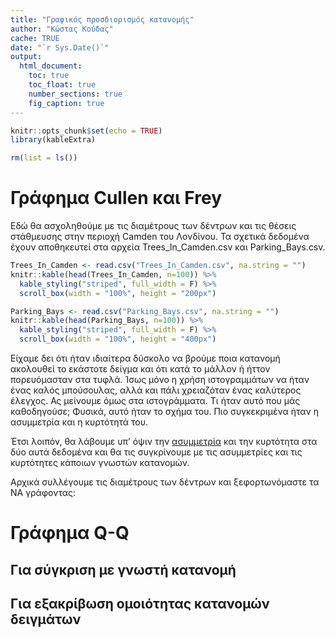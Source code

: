 ```yaml
---
title: "Γραφικός προσδιορισμός κατανομής"
author: "Κώστας Κούδας"
cache: TRUE
date: "`r Sys.Date()`"
output:
  html_document:
    toc: true
    toc_float: true
    number_sections: true
    fig_caption: true
---
```


```r
knitr::opts_chunk$set(echo = TRUE)
library(kableExtra)
```

```r
rm(list = ls())
```

# Γράφημα Cullen και Frey

Εδώ θα ασχοληθούμε με τις διαμέτρους των δέντρων και τις θέσεις στάθμευσης στην περιοχή Camden του Λονδίνου. Τα σχετικά δεδομένα έχουν αποθηκευτεί στα αρχεία Trees_In_Camden.csv και Parking_Bays.csv.

```r
Trees_In_Camden <- read.csv("Trees_In_Camden.csv", na.string = "")
knitr::kable(head(Trees_In_Camden, n=100)) %>%
  kable_styling("striped", full_width = F) %>%
  scroll_box(width = "100%", height = "200px")
```

```r
Parking_Bays <- read.csv("Parking_Bays.csv", na.string = "")
knitr::kable(head(Parking_Bays, n=100)) %>%
  kable_styling("striped", full_width = F) %>%
  scroll_box(width = "100%", height = "400px")
```

Είχαμε δει ότι ήταν ιδιαίτερα δύσκολο να βρούμε ποια κατανομή ακολουθεί το εκάστοτε δείγμα και ότι κατά το μάλλον ή ήττον πορευόμασταν στα τυφλά. Ίσως μόνο η χρήση ιστογραμμάτων να ήταν ένας καλός μπούσουλας, αλλά και πάλι χρειαζόταν ένας καλύτερος έλεγχος. Ας μείνουμε όμως στα ιστογράμματα. Τι ήταν αυτό που μάς καθοδηγούσε; Φυσικά, αυτό ήταν το σχήμα του. Πιο συγκεκριμένα ήταν η ασυμμετρία και η κυρτότητά του.

Έτσι λοιπόν, θα λάβουμε υπ’ όψιν την [ασυμμετρία](asymmetria.html) και την κυρτότητα στα δύο αυτά δεδομένα και θα τις συγκρίνουμε με τις ασυμμετρίες και τις κυρτότητες κάποιων γνωστών κατανομών.

Αρχικά συλλέγουμε τις διαμέτρους των δέντρων και ξεφορτωνόμαστε τα NA γράφοντας:


# Γράφημα Q-Q

## Για σύγκριση με γνωστή κατανομή

## Για εξακρίβωση ομοιότητας κατανομών δειγμάτων
